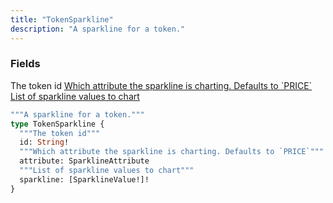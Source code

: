 ```yaml
---
title: "TokenSparkline"
description: "A sparkline for a token."
---
```


### Fields

<ResponseField name="id" type="String!" required>
  The token id
</ResponseField>

<a href="/api-reference/types/sparklineattribute">
  <ResponseField name="attribute" type="SparklineAttribute">
    Which attribute the sparkline is charting. Defaults to `PRICE`
  </ResponseField>
</a>

<a href="/api-reference/types/sparklinevalue">
  <ResponseField name="sparkline" type="[SparklineValue!]!" required>
    List of sparkline values to chart
  </ResponseField>
</a>


```graphql TokenSparkline
"""A sparkline for a token."""
type TokenSparkline {
  """The token id"""
  id: String!
  """Which attribute the sparkline is charting. Defaults to `PRICE`"""
  attribute: SparklineAttribute
  """List of sparkline values to chart"""
  sparkline: [SparklineValue!]!
}
```
